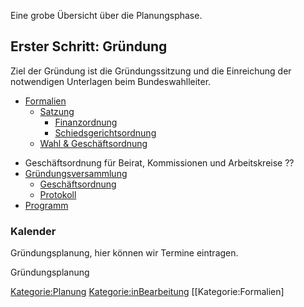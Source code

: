 Eine grobe Übersicht über die Planungsphase.

== Erster Schritt: Gründung ==

Ziel der Gründung ist die Gründungssitzung und die Einreichung der notwendigen Unterlagen beim Bundeswahlleiter.

* [[Formalien]]
** [[Satzung]]
***[[Satzung#Abschnitt_B:_Finanzordnung|Finanzordnung]]
***[[Satzung#Abschnitt_C:_Schiedsgerichtsordnung|Schiedsgerichtsordnung]]
**[[Go|Wahl & Geschäftsordnung]]

{{Kalenderblatt
 |Typ    = Gründungsversammlung
 |Titel  = Gründungsversammlung
 |Link   = Gründungsversammlung
 |Datum  = 01.01.2016
 |Zeit   = (SS:MM)
 |Lokal  = hier die ....
 |Straße = ....
 |PLZ    = ...
 |Ort    = ..
}}
*Geschäftsordnung für Beirat, Kommissionen und Arbeitskreise ??
* [[Gründungsversammlung]]
** [[Geschäftsordnung]]
** [[Protokoll]]
*[[Programm]]

=== Kalender ===

Gründungsplanung, hier können wir Termine eintragen.

<mscalendar>Gründungsplanung</mscalendar>




[[Kategorie:Planung]]
[[Kategorie:inBearbeitung]]
[[Kategorie:Formalien]